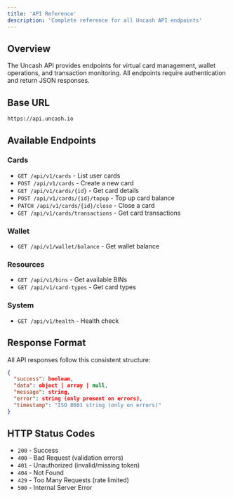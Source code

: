 ```yaml
---
title: 'API Reference'
description: 'Complete reference for all Uncash API endpoints'
---
```


## Overview

The Uncash API provides endpoints for virtual card management, wallet operations, and transaction monitoring. All endpoints require authentication and return JSON responses.

## Base URL

```
https://api.uncash.io
```

## Available Endpoints

### Cards
- `GET /api/v1/cards` - List user cards
- `POST /api/v1/cards` - Create a new card
- `GET /api/v1/cards/{id}` - Get card details
- `POST /api/v1/cards/{id}/topup` - Top up card balance
- `PATCH /api/v1/cards/{id}/close` - Close a card
- `GET /api/v1/cards/transactions` - Get card transactions

### Wallet
- `GET /api/v1/wallet/balance` - Get wallet balance

### Resources
- `GET /api/v1/bins` - Get available BINs
- `GET /api/v1/card-types` - Get card types

### System
- `GET /api/v1/health` - Health check

## Response Format

All API responses follow this consistent structure:

```json
{
  "success": boolean,
  "data": object | array | null,
  "message": string,
  "error": string (only present on errors),
  "timestamp": "ISO 8601 string (only on errors)"
}
```

## HTTP Status Codes

- `200` - Success
- `400` - Bad Request (validation errors)
- `401` - Unauthorized (invalid/missing token)
- `404` - Not Found
- `429` - Too Many Requests (rate limited)  
- `500` - Internal Server Error
